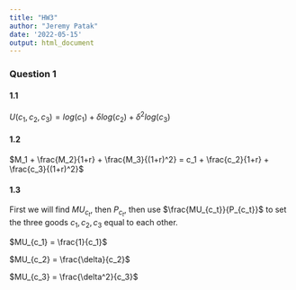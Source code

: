 ```yaml
---
title: "HW3"
author: "Jeremy Patak"
date: '2022-05-15'
output: html_document
---
```


### Question 1

#### 1.1
$U(c_1, c_2, c_3) = log(c_1) + \delta log(c_2) + \delta^2log(c_3)$

#### 1.2
$M_1 + \frac{M_2}{1+r} + \frac{M_3}{(1+r)^2} = c_1 + \frac{c_2}{1+r} + \frac{c_3}{(1+r)^2}$

#### 1.3
First we will find $MU_{c_t}$, then $P_{c_t}$, then use $\frac{MU_{c_t}}{P_{c_t}}$ to set the three goods $c_1, c_2, c_3$ equal to each other.

$MU_{c_1} = \frac{1}{c_1}$

$MU_{c_2} = \frac{\delta}{c_2}$

$MU_{c_3} = \frac{\delta^2}{c_3}$

